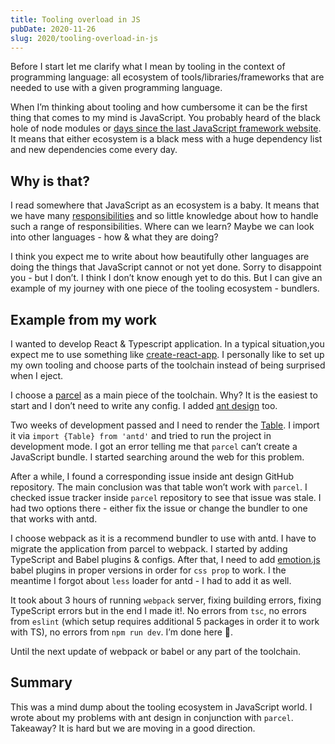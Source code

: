 ```yaml
---
title: Tooling overload in JS
pubDate: 2020-11-26
slug: 2020/tooling-overload-in-js
---
```



Before I start let me clarify what I mean by tooling in the context of programming language: all ecosystem of tools/libraries/frameworks that are needed to use with a given programming language.

When I’m thinking about tooling and how cumbersome it can be the first thing that comes to my mind is JavaScript. You probably heard of the black hole of node modules or [days since the last JavaScript framework website](https://dayssincelastjavascriptframework.com/). It means that either ecosystem is a black mess with a huge dependency list and new dependencies come every day.

<BlogPostImage
  src="2020-11-26-node-weight"
  alt="Node modules in the heaviest"
/>

## Why is that?

I read somewhere that JavaScript as an ecosystem is a baby. It means that we have many [responsibilities](https://css-tricks.com/the-widening-responsibility-for-front-end-developers) and so little knowledge about how to handle such a range of responsibilities. Where can we learn? Maybe we can look into other languages - how & what they are doing?

I think you expect me to write about how beautifully other languages are doing the things that JavaScript cannot or not yet done. Sorry to disappoint you - but I don’t. I think I don’t know enough yet to do this. But I can give an example of my journey with one piece of the tooling ecosystem - bundlers.

## Example from my work

I wanted to develop React & Typescript application. In a typical situation,you expect me to use something like [create-react-app](https://reactjs.org/docs/create-a-new-react-app.html). I personally like to set up my own tooling and choose parts of the toolchain instead of being surprised when I eject.

I choose a [parcel](https://parceljs.org/) as a main piece of the toolchain.‌ Why? It is the easiest to start and I don’t need to write any config. I added [ant design](https://ant.design/) too.

Two weeks of development passed and I need to render the [Table](https://ant.design/components/table/#header). I import it via `import {Table} from 'antd'` and tried to run the project in development mode. I got an error telling me that `parcel` can’t create a JavaScript bundle. I started searching around the web for this problem.

After a while, I found a corresponding issue inside ant design GitHub repository. The main conclusion was that table won’t work with `parcel`. I checked issue tracker inside `parcel` repository to see that issue was stale. I had two options there - either fix the issue or change the bundler to one that works with antd.

I choose webpack as it is a recommend bundler to use with antd. I have to migrate the application from parcel to webpack. I started by adding TypeScript and Babel plugins & configs. After that, I need to add [emotion.js](https://emotion.sh/) babel plugins in proper versions in order for `css prop` to work. I the meantime I forgot about `less` loader for antd - I had to add it as well.

It took about 3 hours of running `webpack` server, fixing building errors, fixing TypeScript errors but in the end I made it!. No errors from `tsc`, no errors from `eslint` (which setup requires additional 5 packages in order it to work with TS), no errors from `npm run dev`. I’m done here 🎉.

Until the next update of webpack or babel or any part of the toolchain.

## Summary

This was a mind dump about the tooling ecosystem in JavaScript world. I wrote about my problems with ant design in conjunction with `parcel`. Takeaway? It is hard but we are moving in a good direction.
